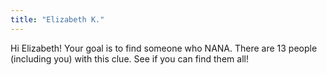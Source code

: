 ```yaml
---
title: "Elizabeth K."
---
```


Hi Elizabeth! Your goal is to find someone who NANA. There are 13 people (including you) with this clue. See if you can find them all!
